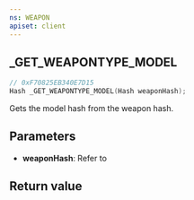 ```yaml
---
ns: WEAPON
apiset: client
---
```

## _GET_WEAPONTYPE_MODEL

```c
// 0xF70825EB340E7D15
Hash _GET_WEAPONTYPE_MODEL(Hash weaponHash);
```

Gets the model hash from the weapon hash.

## Parameters
* **weaponHash**: Refer to <EmbeddedEnum name="eWeaponHash" />

## Return value
